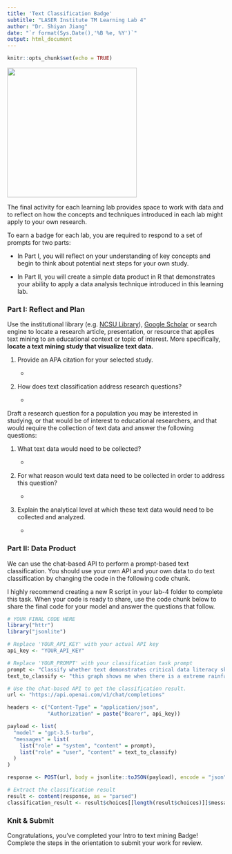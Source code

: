 ```yaml
---
title: 'Text Classification Badge'
subtitle: "LASER Institute TM Learning Lab 4"
author: "Dr. Shiyan Jiang"
date: "`r format(Sys.Date(),'%B %e, %Y')`"
output: html_document
---
```


```r
knitr::opts_chunk$set(echo = TRUE)
```

![](img/tc.png){width="300"}

The final activity for each learning lab provides space to work with data and to reflect on how the concepts and techniques introduced in each lab might apply to your own research.

To earn a badge for each lab, you are required to respond to a set of prompts for two parts: 

-   In Part I, you will reflect on your understanding of key concepts and begin to think about potential next steps for your own study.

-   In Part II, you will create a simple data product in R that demonstrates your ability to apply a data analysis technique introduced in this learning lab.

### Part I: Reflect and Plan

Use the institutional library (e.g. [NCSU Library](https://www.lib.ncsu.edu/#articles)), [Google Scholar](https://scholar.google.com/) or search engine to locate a research article, presentation, or resource that applies text mining to an educational context or topic of interest. More specifically, **locate a text mining study that visualize text data.**

1.  Provide an APA citation for your selected study.

    -   

2.  How does text classification address research questions?

    -   

Draft a research question for a population you may be interested in studying, or that would be of interest to educational researchers, and that would require the collection of text data and answer the following questions:

1.  What text data would need to be collected?

    -   

2.  For what reason would text data need to be collected in order to address this question?

    -   

3.  Explain the analytical level at which these text data would need to be collected and analyzed.

    -   

### Part II: Data Product
We can use the chat-based API to perform a prompt-based text classification. You should use your own API and your own data to do text classification by changing the code in the following code chunk.

I highly recommend creating a new R script in your lab-4 folder to complete this task. When your code is ready to share, use the code chunk below to share the final code for your model and answer the questions that follow.

```r
# YOUR FINAL CODE HERE
library("httr")
library("jsonlite")

# Replace 'YOUR_API_KEY' with your actual API key
api_key <- "YOUR_API_KEY"

# Replace 'YOUR_PROMPT' with your classification task prompt
prompt <- "Classify whether text demonstrates critical data literacy skills. For example, the following text does not demonstrate critical data literacy: 'the graph shows me that there will be an extreme rainfall'. Thus the classification result is false. However, the following text demonstrates critical data literacy: 'I personally woudln't see Alaska being at risk to rising sea levels because of the cold and such, so I wonder why that is so. Also does snowfall fall under the same category as rainfall in this graph because that would explain why rainfll is also a risk in Alaska.' In this case, the classification result is true."
text_to_classify <- "this graph shows me when there is a extreme rainfall and if it  close to where you live."

# Use the chat-based API to get the classification result.
url <- "https://api.openai.com/v1/chat/completions"

headers <- c("Content-Type" = "application/json",
             "Authorization" = paste("Bearer", api_key))

payload <- list(
  "model" = "gpt-3.5-turbo",
  "messages" = list(
    list("role" = "system", "content" = prompt),
    list("role" = "user", "content" = text_to_classify)
  )
)

response <- POST(url, body = jsonlite::toJSON(payload), encode = "json", headers = headers)

# Extract the classification result
result <- content(response, as = "parsed")
classification_result <- result$choices[[length(result$choices)]]$message$content
```

### Knit & Submit

Congratulations, you've completed your Intro to text mining Badge! Complete the steps in the orientation to submit your work for review.